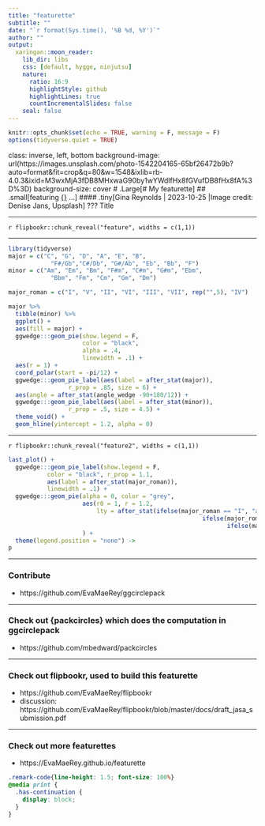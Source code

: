 ```yaml
---
title: "featurette"
subtitle: ""
date: "`r format(Sys.time(), '%B %d, %Y')`"
author: ""
output:
  xaringan::moon_reader:
    lib_dir: libs
    css: [default, hygge, ninjutsu]
    nature:
      ratio: 16:9
      highlightStyle: github
      highlightLines: true
      countIncrementalSlides: false
    seal: false
---
```





```r
knitr::opts_chunk$set(echo = TRUE, warning = F, message = F)
options(tidyverse.quiet = TRUE)
```

class: inverse, left, bottom
background-image: url(https://images.unsplash.com/photo-1542204165-65bf26472b9b?auto=format&fit=crop&q=80&w=1548&ixlib=rb-4.0.3&ixid=M3wxMjA3fDB8MHxwaG90by1wYWdlfHx8fGVufDB8fHx8fA%3D%3D)
background-size: cover
# .Large[# My featurette]
## .small[featuring [{}]() ...]
#### .tiny[Gina Reynolds | 2023-10-25 |Image credit: Denise Jans, Upsplash]
???
Title 

---


`r flipbookr::chunk_reveal("feature", widths = c(1,1))`

---

```r
library(tidyverse)
major = c("C", "G", "D", "A", "E", "B",
            "F#/Gb","C#/Db", "G#/Ab", "Eb", "Bb", "F")
minor = c("Am", "Em", "Bm", "F#m", "C#m", "G#m", "Ebm",
            "Bbm", "Fm", "Cm", "Gm", "Dm")

major_roman = c("I", "V", "II", "VI", "III", "VII", rep("",5), "IV")

major %>% 
  tibble(minor) %>% 
  ggplot() + 
  aes(fill = major) + 
  ggwedge:::geom_pie(show.legend = F, 
                     color = "black", 
                     alpha = .4,
                     linewidth = .1) +
  aes(r = 1) +
  coord_polar(start = -pi/12) +
  ggwedge:::geom_pie_label(aes(label = after_stat(major)),
                 r_prop = .85, size = 6) +
  aes(angle = after_stat(angle_wedge -90+180/12)) + 
  ggwedge:::geom_pie_label(aes(label = after_stat(minor)),
                 r_prop = .5, size = 4.5) +
  theme_void() +
  geom_hline(yintercept = 1.2, alpha = 0) 
```





---


`r flipbookr::chunk_reveal("feature2", widths = c(1,1))`

```r
last_plot() + 
  ggwedge:::geom_pie_label(show.legend = F, 
           color = "black", r_prop = 1.1,
           aes(label = after_stat(major_roman)),
           linewidth = .1) + 
  ggwedge:::geom_pie(alpha = 0, color = "grey",  
                     aes(r0 = 1, r = 1.2, 
                         lty = after_stat(ifelse(major_roman == "I", "a", 
                                                       ifelse(major_roman %in% c("V", "IV"), "b", 
                                                              ifelse(major %in% c("Bb", "D"), "c", "d")))))
                     ) +
  theme(legend.position = "none") ->
p
```




---


### Contribute

- https://github.com/EvaMaeRey/ggcirclepack

---



### Check out {packcircles} which does the computation in ggcirclepack

- https://github.com/mbedward/packcircles

---

### Check out flipbookr, used to build this featurette

- https://github.com/EvaMaeRey/flipbookr
- discussion: https://github.com/EvaMaeRey/flipbookr/blob/master/docs/draft_jasa_submission.pdf 

---

### Check out more featurettes

- https://EvaMaeRey.github.io/featurette




```css
.remark-code{line-height: 1.5; font-size: 100%}
@media print {
  .has-continuation {
    display: block;
  }
}
```

